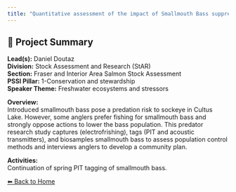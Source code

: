 ```yaml
---
title: "Quantitative assessment of the impact of Smallmouth Bass suppression efforts in Cultus Lake and SMB emigration from Cultus Lake"
---
```


## 🧬 Project Summary

**Lead(s):** Daniel Doutaz  
**Division:** Stock Assessment and Research (StAR)  
**Section:** Fraser and Interior Area Salmon Stock Assessment  
**PSSI Pillar:** 1-Conservation and stewardship  
**Speaker Theme:** Freshwater ecosystems and stressors  

**Overview:**  
Introduced smallmouth bass pose a predation risk to sockeye in Cultus Lake. However, some anglers prefer fishing for smallmouth bass and strongly oppose actions to lower the bass population. This predator research study captures (electrofrishing), tags (PIT and acoustic transmitters), and biosamples smallmouth bass to assess population control methods and interviews anglers to develop a community plan.   

**Activities:**  
Continuation of spring PIT tagging of smallmouth bass.

[⬅ Back to Home](../index.qmd)
